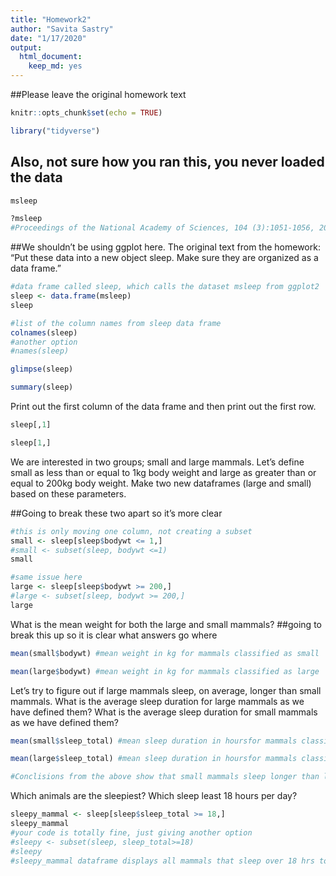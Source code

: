 ```yaml
---
title: "Homework2"
author: "Savita Sastry"
date: "1/17/2020"
output: 
  html_document: 
    keep_md: yes
---
```



##Please leave the original homework text
```r
knitr::opts_chunk$set(echo = TRUE)
```

```r
library("tidyverse")
```

## Also, not sure how you ran this, you never loaded the data
```r
msleep
```



```r
?msleep
#Proceedings of the National Academy of Sciences, 104 (3):1051-1056, 2007.
```


##We shouldn't be using ggplot here. The original text from the homework: "Put these data into a new object sleep. Make sure they are organized as a data frame."
```r
#data frame called sleep, which calls the dataset msleep from ggplot2
sleep <- data.frame(msleep)
sleep
```


```r
#list of the column names from sleep data frame
colnames(sleep)
#another option
#names(sleep)
```

```r
glimpse(sleep)
```

```r
summary(sleep)
```

Print out the first column of the data frame and then print out the first row.
```r
sleep[,1]
```

```r
sleep[1,]
```
We are interested in two groups; small and large mammals. Let’s define small as less than or equal to 1kg body weight and large as greater than or equal to 200kg body weight. Make two new dataframes (large and small) based on these parameters.

##Going to break these two apart so it's more clear
```r
#this is only moving one column, not creating a subset
small <- sleep[sleep$bodywt <= 1,]
#small <- subset(sleep, bodywt <=1)
small
```

```r
#same issue here
large <- sleep[sleep$bodywt >= 200,]
#large <- subset[sleep, bodywt >= 200,]
large
```
What is the mean weight for both the large and small mammals?
##going to break this up so it is clear what answers go where
```r
mean(small$bodywt) #mean weight in kg for mammals classified as small
```

```r
mean(large$bodywt) #mean weight in kg for mammals classified as large
```

Let’s try to figure out if large mammals sleep, on average, longer than small mammals. What is the average sleep duration for large mammals as we have defined them? What is the average sleep duration for small mammals as we have defined them?

```r
mean(small$sleep_total) #mean sleep duration in hoursfor mammals classified as small
```

```r
mean(large$sleep_total) #mean sleep duration in hoursfor mammals classified as large

#Conclisions from the above show that small mammals sleep longer than large mammals on average
```

Which animals are the sleepiest? Which sleep least 18 hours per day?
```r
sleepy_mammal <- sleep[sleep$sleep_total >= 18,]
sleepy_mammal
#your code is totally fine, just giving another option
#sleepy <- subset(sleep, sleep_total>=18)
#sleepy
#sleepy_mammal dataframe displays all mammals that sleep over 18 hrs total or more per day.
```
















